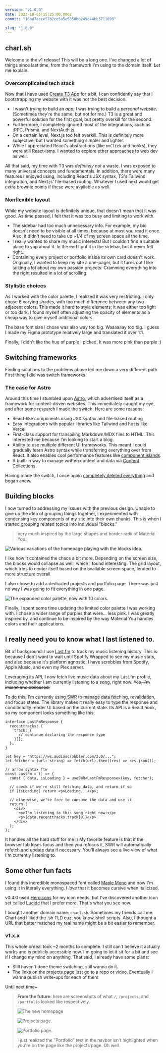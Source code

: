 ```yaml
---
version: "v1.0.0"
date: 2023-10-05T15:25:00.000Z
commit: "16ad7acce57b2ce5a5e5358bb249d44bb3711099"

slug: "1.0.0"
---
```


## charl.sh

Welcome to the v1 release! This will be a long one. I've changed a lot of things since last time, from the framework I'm using to the domain itself. Let me explain.

### Overcomplicated tech stack

Now that I have used [Create T3 App](https://create.t3.gg) for a bit, I can confidently say that I bootstrapping my website with it was not the best decision.

- I wasn't trying to build an _app_, I was trying to build a _personal website_. (Sometimes they're the same, but not for me.) T3 is a great and powerful solution for the first goal, but pretty overkill for the second.
- Furthermore, I completely ignored most of the integrations, such as tRPC, Prisma, and NextAuth.js.
- On a certain level, Next.js too felt overkill. This is definitely more subjective, but I wanted something simpler and lighter.
- While I appreciated React's abstractions (like `onClick` and hooks), they were still React-isms. I wanted to explore other approaches to web dev as well.

All that said, my time with T3 was _definitely not_ a waste. I was exposed to many universal concepts and fundamentals. In addition, there were many features I enjoyed using, including React's JSX syntax, T3's Tailwind integration, and Next.js' file-based routing. Whatever I used next would get extra brownie points if these were available as well.

### Nonflexible layout

While my website layout is definitely unique, that doesn't mean that it was good. As time passed, I felt that it was too busy and limiting to work with.

- The sidebar had too much unnecessary info. For example, my bio doesn't need to be visible at all times, because at most you read it once. Also, it didn't need to take up ~1/4 of my screen space all the time.
- I really wanted to share my music interests! But I couldn't find a suitable place to yap about it. In the end I put it in the sidebar, but it never felt right...
- Containing every project or portfolio inside its own card doesn't work. Originally, I wanted to keep my site a one-pager, but it turns out I like talking a lot about my own passion projects. Cramming everything into the right resulted in a lot of scrolling.

### Stylistic choices

As I worked with the color palette, I realized it was very restricting. I only chose 6 varying shades, with too much difference between any two adjacent colors. This made it hard to style elements; it was either too light or too dark. I found myself often adjusting the opacity of elements as a cheap way to give myself additional colors.

The base font size I chose was also way too big. Waaaaaay too big. I guess I made my Figma prototype relatively large and translated it over 1:1.

Finally, I didn't like the hue of purple I picked. It was more pink than purple :\(

## Switching frameworks

Finding solutions to the problems above led me down a very different path. First thing I did was switch frameworks.

### The case for Astro

Around this time I stumbled upon [Astro](https://astro.build/), which advertised itself as a framework for content-driven websites. This immediately caught my eye, and after some research I made the switch. Here are some reasons:

- React-like components using JSX syntax and file-based routing
- Easy integrations with popular libraries like Tailwind and hosts like Vercel
- First-class support for transpiling Markdown/MDX files to HTML. This interested me because I'm looking to start a blog.
- Ability to use multiple different UI frameworks. This meant I could gradually learn Astro syntax while transferring everything over from React. It also enables cool performance features like [component islands](https://docs.astro.build/en/concepts/islands/).
- A built-in way to manage written content and data via [Content Collections](https://docs.astro.build/en/guides/content-collections/).

Having made the switch, I once again [completely deleted everything](https://github.com/aczw/personal-website/commit/1eaafc382b2bcd085272c8bd36f815cce41b1a7c) and began anew.

## Building blocks

I now turned to addressing my issues with the previous design. Unable to give up the idea of grouping things together, I experimented with condensing key components of my site into their own chunks. This is when I started grouping related topics into individual "blocks."

> Very much inspired by the large shapes and border radii of Material You.

![Various variations of the homepage playing with the blocks idea.](./blocks.png)

I like how it contained the chaos a bit more. Depending on the screen size, the blocks would collapse as well, which I found interesting. The grid layout, which tries to center itself based on the available screen space, lended to more structure overall.

I also chose to add a dedicated projects and portfolio page. There was just no way I was going to fit everything in one page.

![The expanded color palette, now with 10 colors.](./sweater.png)

Finally, I spent some time updating the limited color palette I was working with. I chose a wider range of purples that were... less pink. I was greatly inspired by, and continue to be inspired by the way Material You handles colors and their applications.

## I really need you to know what I last listened to.

Bit of background: I use [Last.fm](https://last.fm) to track my music listening history. This is because I don't want to wait until Spotify Wrapped to see my music stats, and also because it's platform agnostic: I have scrobbles from Spotify, Apple Music, and even my Plex server.

Leveraging its API, I now fetch live music data about my Last.fm profile, including whether I am currently listening to a song, right now. ~~Yes, I'm insane and obsessed.~~

To do this, I'm currently using [SWR](https://swr.vercel.app) to manage data fetching, revalidation, and focus states. The library makes it really easy to type the response and conditionally render UI based on the current state. Its API is a React hook, so my component looks something like this:

```tsx
interface LastFmResponse {
  recenttracks: {
    track: {
      // continue declaring the response type
    }[];
  };
}

let key = "https://ws.audioscrobbler.com/2.0/...";
let fetcher = (url: string) => fetch(url).then((res) => res.json());

// arrow syntax ftw
const LastFm = () => {
  const { data, isLoading } = useSWR<LastFmResponse>(key, fetcher);

  // check if we're still fetching data, and return if so
  if (isLoading) return <p>Loading...</p>;

  // otherwise, we're free to consume the data and use it
  return (
    <div>
      <p>I'm listening to this song right now:</p>
      <p>{data.recenttracks.track[0]}</p>
    </div>
  );
};
```

It handles all the hard stuff for me :) My favorite feature is that if the browser tab loses focus and then you refocus it, SWR will automatically refetch and update data if necessary. You'll always see a live view of what I'm currently listening to.

## Some other fun facts

I found this incredible monospaced font called [Maple Mono](https://github.com/subframe7536/Maple-font) and now I'm using it in literally everything. I _love_ that it becomes cursive when italicized.

v0.4.0 used [Heroicons](https://heroicons.com/) for my icon needs, but I've discovered another icon set called [Lucide](https://lucide.dev/) that I prefer more. That's what you see now.

I bought another domain name: `charl.sh`. Sometimes my friends call me Charl and I liked the .sh TLD cuz, you know, shell scripts. Also, I thought a URL that better matched my real name might be a bit easier to remember.

### v1.x.x

This whole ordeal took ~2 months to complete. I still can't believe it actually works and is publicly accessible now. I'm going to let it sit for a bit and see if I change my mind on anything. That said, I already have some plans:

- Still haven't done theme switching, still wanna do it.
- The links on the projects page just go to a repo or video. Eventually I wanna publish write-ups for each of them.

Until next time~

> **From the future:** here are screenshots of what `/`, `/projects`, and `/portfolio` looked like respectively.
>
> ![The new homepage](./charl-homepage.png)
>
> ![Projects page.](./charl-projects.png)
>
> ![Portfolio page.](./portfolio.png)
>
> I just realized the "Portfolio" text in the navbar isn't highlighted when you're on the page like the projects page. Oh well.
